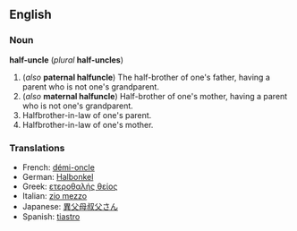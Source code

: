 ==English==
===Noun===
'''half-uncle''' (''plural'' '''half-uncles''')

#(''also'' '''paternal halfuncle''') The half-brother of one's father, having a parent who is not one's grandparent.
#(''also'' '''maternal halfuncle''') Half-brother of one's mother, having a parent who is not one's grandparent.
#Halfbrother-in-law of one's parent.
#Halfbrother-in-law of one's mother.

===Translations===
*French: [[démi-oncle]]<!--is this correct or a literal translation?-->
*German: [[Halbonkel]]<!--is this correct or a literal translation?-->
*Greek: [[ετεροθαλής θείος]]<!--is this correct or a literal translation?-->
*Italian: [[zio mezzo]]<!--is this correct or a literal translation?-->
*Japanese: [[異父母叔父さん]]<!--is this correct or a literal translation?-->
*Spanish: [[tiastro]]